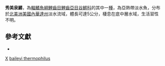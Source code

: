 {{Subspeciesbox
| genus = Crenichthys
| species = baileyi
| subspecies = thermophilus
| authority = [[Williams|Williams]] & [[Wilde|Wilde]], 1981
| status = NE
| status_system = IUCN3.1
}}

'''秀美泉鱂'''，為[[輻鰭魚綱|輻鰭魚綱]][[鯉齒目|鯉齒目]][[鯉齒亞目|鯉齒亞目]][[谷鱂科|谷鱂科]]的其中一[[種|種]]，為亞熱帶淡水魚，分布於[[北美洲|北美洲]][[美國|美國]][[內華達州|內華達州]]淡水流域，體長可達5公分，棲息在底中層水域，生活習性不明。

== 參考文獻 ==
*{{FishBase_species|genus=Crenichthys|species=baileyi thermophilus|year=2014|month=10}}

{{魚類小作品}}
{{Taxonbar}}
[[Category:1981年描述的鱼类|X]]
[[Category:泉鱂屬|baileyi thermophilus]]